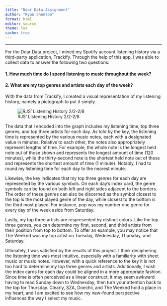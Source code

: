 ```yaml
---
title: "Dear Data Assignment"
author: "Ryan Shenton"
format: html
editor: source
theme: lux
cache: true
---
```

---

For the Dear Data project, I mined my Spotify account listening history via a third-party application, Trackify. Through the help of this app, I was able to collect data to answer the following two questions:

#### 1. How much time do I spend listening to music throughout the week?

#### 2. What are my top genres and artists each day of the week?\

With the data from Trackify, I created a visual representation of my listening history, namely a pictograph to put it simply.

![RJS' Listening History 2/2-2/8](dear_data_rjs)

The data that I encoded into the graph includes my listening time, top three genres, and top three artists for each day. As told by the key, the listening time is represented by the various music notes, each with a designated value in minutes. Relative to each other, the notes also appropriately represent lengths of time. For example, the whole note is the longest held note out of those shown and represents the longest amount of time (120 minutes), while the thirty-second note is the shortest held note out of these and represents the shortest amount of time (1 minute). Notably, I had to round my listening time for each day to the nearest minute.

Likewise, the key indicates that my top three genres for each day are represented by the various symbols. On each day's index card, the genre symbols can be found on both left and right sides adjacent to the borders. The order of these genres can also be discerned as the symbol closest to the top is the most played genre of the day, while closest to the bottom is the third most played. For instance, pop was my number one genre for every day of the week aside from Saturday.

Lastly, my top three artists are respresented by distinct colors. Like the top three genres, you can determine my first, second, and third artists from their position from top to bottom. To offer an example, you may notice that The Weeknd was my top artist on Tuesday, Wednesday, Thursday, and Saturday.

Ultimately, I was satisfied by the results of this project. I think deciphering the listening time was most intuitive, especially with a familiarity with sheet music or music notes. However, with a quick reference to the key it is not too hard to determine my top three genres and artists. Additionally, I wish the index cards for each day could be aligned in a more appropriate fashion. Since time is often perceived as a linear construct, it may seem awkward having to read Sunday down to Wednesday, then turn your attention back to the top for Thursday.  Clearly, SZA, Doechii, and The Weeknd hold a place in my heart, and I am excited to see how my new-found perspective influences the way I select my music.